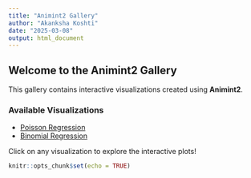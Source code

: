 ---
title: "Animint2 Gallery"
author: "Akanksha Koshti"
date: "2025-03-08"
output: html_document
---

## Welcome to the Animint2 Gallery

This gallery contains interactive visualizations created using **Animint2**.

### **Available Visualizations**
- [Poisson Regression](poisson-regression/index.html)
- [Binomial Regression](binomial-regression/index.html)

Click on any visualization to explore the interactive plots!

```{r setup, include=FALSE}
knitr::opts_chunk$set(echo = TRUE)
```